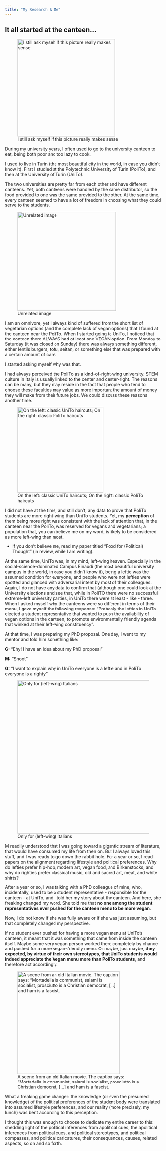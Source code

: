 ```yaml
---
title: "My Research & Me"
---
```


## It all started at the canteen...

![I still ask myself if this picture really makes sense](images/250454928_1277070772812659_5201918329899356277_n-01.jpg){fig-align="center" width="315"}

During my university years, I often used to go to the university canteen to eat, being both poor and too lazy to cook.

I used to live in Turin (the most beautiful city in the world, in case you didn't know it). First I studied at the Polytechnic University of Turin (PoliTo), and then at the University of Turin (UniTo).

The two universities are pretty far from each other and have different canteens. Yet, both canteens were handled by the same distributor, so the food provided to one was the same provided to the other. At the same time, every canteen seemed to have a lot of freedom in choosing what they could serve to the students.

![Unrelated image](images/kdntye08ifo71.png){fig-align="center" width="318"}

I am an omnivore, yet I always kind of suffered from the short list of vegetarian options (and the complete lack of vegan options) that I found at the canteen near the PoliTo. When I started going to UniTo, I noticed that the canteen there ALWAYS had at least one VEGAN option. From Monday to Saturday (it was closed on Sunday) there was always something different, either lentils burgers, tofu, seitan, or something else that was prepared with a certain amount of care.

I started asking myself why was that.

I had always perceived the PoliTo as a kind-of-right-wing university. STEM culture in Italy is usually linked to the center and center-right. The reasons can be many, but they may reside in the fact that people who tend to choose these faculties may value as more important the amount of money they will make from their future jobs. We could discuss these reasons another time.

![On the left: classic UniTo haircuts; On the right: classic PoliTo haircuts](images/263550586_4226967020740801_1825853446643812209_n-01.jpg){fig-align="center" width="276"}

I did not have at the time, and still don't, any data to prove that PoliTo students are more right-wing than UniTo students. Yet, my **perception** of them being more right was consistent with the lack of attention that, in the canteen near the PoliTo, was reserved for vegans and vegetarians; a population that, you can believe me on my word, is likely to be considered as more left-wing than most.

-   If you don't believe me, read my paper titled "Food for (Political) Thought" (in review, while I am writing).

At the same time, UniTo was, in my mind, left-wing heaven. Especially in the social-science-dominated Campus Einaudi (the most beautiful university campus in the world, in case you didn't know it), being a leftie was the assumed condition for everyone, and people who were not lefties were spotted and glanced with adversarial intent by most of their colleagues. Again, I do not have any data to confirm that (although one could look at the University elections and see that, while in PoliTO there were no successful extreme-left university parties, in UniTo there were at least - like - three. When I asked myself why the canteens were so different in terms of their menu, I gave myself the following response: "Probably the lefties in UniTo elected a student representative that wanted to push the availability of vegan options in the canteen, to promote environmentally friendly agenda that winked at their left-wing constituency".

At that time, I was preparing my PhD proposal. One day, I went to my mentor and told him something like:

**G:** "Ehy! I have an idea about my PhD proposal"

**M:** "Shoot"

**G:** "I want to explain why in UniTo everyone is a leftie and in PoliTo everyone is a righty"

![Only for (left-wing) Italians](images/photo1665245031%20(2)-01.jpeg){fig-align="center" width="494"}

M readily understood that I was going toward a gigantic stream of literature, that would have consumed my life from then on. But I always loved this stuff, and I was ready to go down the rabbit hole. For a year or so, I read papers on the alignment regarding lifestyle and political preferences. Why do lefties prefer hip-hop, modern art, vegan food, and Birkenstocks, and why do righties prefer classical music, old and sacred art, meat, and white shirts?

After a year or so, I was talking with a PhD colleague of mine, who, incidentally, used to be a student representative - responsible for the canteen - at UniTo, and I told her my story about the canteen. And here, she freaking changed my word. She told me that **no one among the student representatives ever pushed for the canteen menu to be more vegan**.

Now, I do not know if she was fully aware or if she was just assuming, but that completely changed my perspective.

If no student ever pushed for having a more vegan menu at UniTo's canteen, it meant that it was something that came from inside the canteen itself. Maybe some very vegan person worked there completely by chance and pushed for a more vegan-friendly menu. Or maybe, just maybe, **they expected, by virtue of their own stereotypes, that UniTo students would indeed appreciate the Vegan menu more than PoliTo students**, and therefore act accordingly.

![A scene from an old Italian movie. The caption says: "Mortadella is communist, salami is socialist, prosciutto is a Christian democrat, \[...\] and ham is a fascist.](images/photo1686763796-04.jpeg){fig-align="center" width="330"}

What a freaking game changer: the knowledge (or even the presumed knowledge) of the political preferences of the student body were translated into assumed lifestyle preferences, and our reality (more precisely, my lunch) was bent according to this perception.

I thought this was enough to choose to dedicate my entire career to this: shedding light of the political inferences from apolitical cues, the apolitical inferences from political cues, and political stereotypes, and political compasses, and political caricatures, their consequences, causes, related aspects, so on and so forth.
